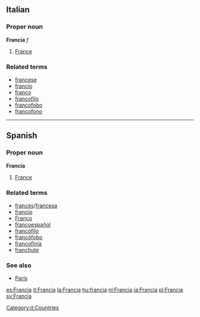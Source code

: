 ==Italian==
===Proper noun===
'''Francia''' ''f''

# [[France]]

===Related terms===
*[[francese]]
*[[francio]]
*[[franco]]
*[[francofilo]]
*[[francofobo]]
*[[francofono]]
[[Category:it:Countries]]

----

==Spanish==
===Proper noun===
'''Francia'''

# [[France]]

===Related terms===
*[[francés]]/[[francesa]]
*[[francio]]
*[[Franco]]
*[[francoespañol]]
*[[francófilo]]
*[[francófobo]]
*[[francofinía]]
*[[franchute]]

===See also===
*[[París]]

[[es:Francia]]
[[it:Francia]]
[[la:Francia]]
[[hu:francia]]
[[nl:Francia]]
[[ja:Francia]]
[[pl:Francia]]
[[sv:Francia]]